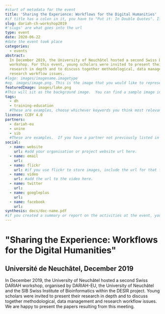 ```yaml
---
#start of metadata for the event
title: 'Sharing the Experience: Workflows for the Digital Humanities'
#if title has a colon in it, you have to "Put it: In Double Quotes". If it also includes a quote, "You Can:'nest them'"
slug: dariah-ch-workshop2019
#'slugs' are what goes into the url
type: event
date: 2020-06-22
#date the event took place
categories:
  - events
abstract:
  In December 2019, the University of Neuchâtel hosted a second Swiss DARIAH
  workshop. For this event, young scholars were invited to present their
  research in depth and to discuss together methodological, data management and
  research workflow issues.
#logo: images/imagename.imagetype
#eg. images/image.png. This is the image that you would like to represent your event.
featuredImage: images/lake.png
#This will sit as the background image.  You can find a sample image in the 'event-template-folder/images' folder.  You should make sure that any images you use in your event are included in the 'images' folder within your event folder.
tags:
  - dh
  - training-education
  #These are examples, choose whichever keywords you think most relevant.
license: CCBY 4.0
partners:
  - dariah-eu
  - unine
  - sib
  #These are examples.  If you have a partner not previously listed in the 'organisation.yaml' file, you will need to add them.
social:
  - name: website
    url: #add your organisation or project website url here.
  - name: email
    url:
  - name: flickr
    url: #if you use flickr to store images, include the url for that flickr profile or folder here.
  - name: video
    url: #add the url to the video here.
  - name: twitter
    url:
  - name: googleplus
    url:
  - name: facebook
    url:
synthesis: docs/doc-name.pdf
#if you created a summary or report on the activities at the event, you can include it here as a .pdf.
---
```


# "Sharing the Experience: Workflows for the Digital Humanities"

## Université de Neuchâtel, December 2019

In December 2019, the University of Neuchâtel hosted a second Swiss DARIAH
workshop, organised by DARIAH-EU, the University of Neuchâtel and the SIB Swiss
Institute of Bioinformatics within the DESIR project. Young scholars were
invited to present their research in depth and to discuss together
methodological, data management and research workflow issues. We are happy to
present the papers resulting from this meeting.
